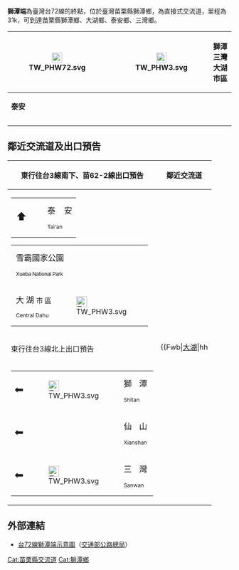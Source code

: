 {{Infobox Taiwan Highway IC
| name = 獅潭端
| name_en = Shitan End
| rd_type = EX
| rd_number = 72
| exit = 31
| exit_name = 獅潭端
| location = [[臺灣|臺灣]][[苗栗縣|苗栗縣]][[獅潭鄉|獅潭鄉]]
| connect = {{Jct|country=TWN|PH|3}}<br>苗62-2線
| goto = 
 {{Plainlist|
* 獅潭鄉
* [[大湖鄉_(台灣)|大湖鄉]]
* [[泰安鄉|泰安鄉]]
* [[三灣鄉_(台灣)|三灣鄉]]
* [[雪霸國家公園|雪霸國家公園]]
* [[仙山|仙山]]
 }}
| class = 直接式
| time = 2005年1月29日
| other = 
 {{Maplink
 | coord = {{Coord|24.45582|N|120.87787|E}}
 | frame = yes
 | plain = yes
 | zoom = 10
 | type = point
 | type2 = shape
 }}
}}
'''獅潭端'''為臺灣台72線的終點，位於臺灣苗栗縣獅潭鄉，為直接式交流道，里程為31k，可到達苗栗縣獅潭鄉、大湖鄉、泰安鄉、三灣鄉。
{|class="wikitable" style="text-align:center"
! rowspan="4" | [[File:TW_PHW72.svg|23px]]
| rowspan="4" | {{Taiwan Highway IC|31|獅潭端|獅潭端}}  
| [[File:TW_PHW3.svg|23px]]
| '''獅潭　三灣　大湖市區'''
|-
| colspan="2" | '''泰安'''
|-
| colspan="2" | {{Brown|'''雪霸國家公園'''}}
|-
| colspan="2" | {{Brown|'''仙山'''}}
|}

== 鄰近交流道及出口預告 ==
{|class="toccolours" border="1" cellpadding="4" style="margin:0 auto; border-collapse:collapse; text-align:center; white-space:nowrap"
! 東行往台3線南下、苗62-2線出口預告 !! 鄰近交流道
|-
|
{|align="center" cellpadding="0" cellspacing="0" style="width:142px; border-bottom:2px solid #FFF; background-color:#007F00; color:#FFF; text-align:center; font-weight:bold"
| <div style="margin-top:-6px; margin-bottom:-3px; margin-left:3px; margin-right:30px; font-size:24px">⬆</div>
| <div style="margin-top:3px; line-height:18px; font-size:18px; word-spacing:15px">泰 安<div style="margin-bottom:-2px; font-size:12px">Tai'an</div></div>
|}
{|align="center" cellpadding="0" cellspacing="0" style="background-color:#007F00; color:#FFF; text-align:center; font-weight:bold"
|-style="background-color:#4C2600"
| colspan="2" | <div style="margin-top:3px; margin-left:3px; line-height:18px; font-size:18px">雪霸國家公園<div style="margin-bottom:-2px; font-size:12px; letter-spacing:-0.5px">Xueba National Park</div></div>
| <div style="margin-top:-6px; margin-bottom:-3px; margin-left:3px; margin-right:3px; font-size:24px">➡</div>
|-
| colspan="3" style="border-bottom:2px solid #FFF" |
|-
| <div style="margin-top:3px; margin-left:3px; line-height:15px; font-size:18px">大 湖 <span style="font-size:15px">市 區</span><div style="font-size:12px">Central Dahu</div></div>
| [[File:TW_PHW3.svg|24px]]
| <div style="margin-top:-6px; margin-bottom:-3px; margin-left:3px; margin-right:3px; font-size:24px">➡</div>
|}
| rowspan="3" |
{{Start expwy box|[[台灣省道快速公路|台灣省道快速公路]]}}
{{S-expwy IC|開礦村三號平交路口|往　開礦村二號平交路口}}
{{S-line|{{Jct|country=TWN|PH|72}}|31k|#9B0D15}}
{{Expwy Terminus}}
{{Illus}}
{{Fwu|eh|[[銅鑼鄉_(台灣)|銅鑼]]}}
{{Fwi2|cr|30|開礦村三號平交路口}}
{{Fwh|ehst}}
{{Fwm|TW PHW72}}
{{Fwh|ehst|31|獅潭端}}
{{Fwb|[[大湖鄉_(台灣)|大湖]]|hh||TW PHW3|cr|TW PHW3||hh|[[獅潭鄉|獅潭]]、[[三灣鄉_(台灣)|三灣]]}}
{{Fwh|ghst}}
{{Fwd|gh|[[泰安鄉|泰安]]}}
{{Fwed}}
|-
! style="height:0" | 東行往台3線北上出口預告
|-
|
{|align="center" cellpadding="0" cellspacing="0" style="width:130px; background-color:#007F00; color:#FFF; text-align:center; font-weight:bold"
| <div style="margin-top:-6px; margin-bottom:-3px; font-size:24px">⬅</div>
| [[File:TW_PHW3.svg|24px]]
| <div style="margin-top:3px; margin-right:6px; line-height:18px; font-size:18px; word-spacing:12px">獅 潭<div style="margin-bottom:-2px; font-size:12px">Shitan</div></div>
|-
| colspan="3" style="border-bottom:2px solid #FFF" |
|-style="background-color:#4C2600"
| <div style="margin-top:-6px; margin-bottom:-3px; font-size:24px">⬅</div>
| 
| <div style="margin-top:3px; margin-right:6px; line-height:18px; font-size:18px; word-spacing:12px">仙 山<div style="margin-bottom:-2px; font-size:12px">Xianshan</div></div>
|-
| colspan="3" style="border-bottom:2px solid #FFF" |
|-
| <div style="margin-top:-6px; margin-bottom:-3px; font-size:24px">⬅</div>
| [[File:TW_PHW3.svg|24px]]
| <div style="margin-top:3px; margin-right:6px; line-height:18px; font-size:18px; word-spacing:12px">三 灣<div style="margin-bottom:-2px; font-size:12px">Sanwan</div></div>
|}
|}

== 外部連結 ==
* [https://www.thb.gov.tw/resource/upload/Expressway/8abcd797-b912-4d4f-8b39-46b5371a90a0.jpg 台72線獅潭端示意圖]（[[交通部公路總局|交通部公路總局]]）

{{台72線}}
{{TW-road-stub}}

[[Cat:苗栗縣交流道|Cat:苗栗縣交流道]]
[[Cat:獅潭鄉|Cat:獅潭鄉]]